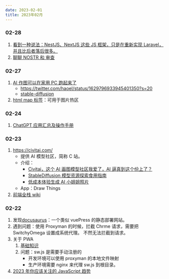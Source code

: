 ```yaml
---
date: 2023-02-01
title: 2023年02月
---
```


### 02-28

1. [看到一种说法：NestJS、NextJS 这些 JS 框架，只是在重新实现 Laravel，并且比后者落后很多。](https://twitter.com/ruanyf/status/1630227971209584642)
2. [聊聊 NOSTR 和 审查](https://coolshell.cn/articles/22367.html)

### 02-27

1.  [AI 作图可以在家用 PC 跑起来了](https://twitter.com/turingou/status/1629870230460850178?s=20)
    - https://twitter.com/haoel/status/1629796933945401350?s=20
    - [stable-diffusion](https://github.com/CompVis/stable-diffusion)
2.  [html map 标签](https://developer.mozilla.org/zh-CN/docs/Web/HTML/Element/map)：可用于图片热区

### 02-24

1. [ChatGPT 应用汇总及操作手册](https://www.mojidoc.com/05dbc-uvhdkr22fjazlowmiihngdoxvq-00b)

### 02-23

1. https://civitai.com/
   - 提供 AI 模型社区，简称 C 站。
   - 介绍：
     - [Civitai，这个 AI 画图模型社区我爱了，AI 逼真到这个份上了？](https://www.i3zh.com/21657.html)
     - [StableDiffusion 模型资源探索食用指南](https://zhuanlan.zhihu.com/p/597504900)
     - [低成本体验生成 AI 小姐姐照片](https://medium.com/@croath/%E4%BD%8E%E6%88%90%E6%9C%AC%E4%BD%93%E9%AA%8C%E7%94%9F%E6%88%90-ai-%E5%B0%8F%E5%A7%90%E5%A7%90%E7%85%A7%E7%89%87-85ffa7c13cd7)
   - App：Draw Things
2. [前端全栈 wiki](https://github.com/8483/notes)

### 02-22

1. 发现[docusaurus](https://docusaurus.io/)：一个类似 vuePress 的静态部署网站。
2. 遇到问题：使用 Proxyman 的时候，拦截 Chrme 请求，需要把 SwitchyOmega 设置成系统代理。 不然无法拦截到请求。
3. 关于 PWA
   1. [基础知识](https://lavas-project.github.io/pwa-book/chapter01/2-what-is-pwa.html)
   2. 问题：sw.js 是需要手动注册的
      - 开发环境可以使用 proxyman 的本地文件映射
      - 生产环境需要 nginx 来代理 sw.js 到根目录。
4. [2023 年你应该关注的 JavaScript 趋势](https://mp.weixin.qq.com/s/TGaW9crUrDC-l2mJOKl2Tw)
